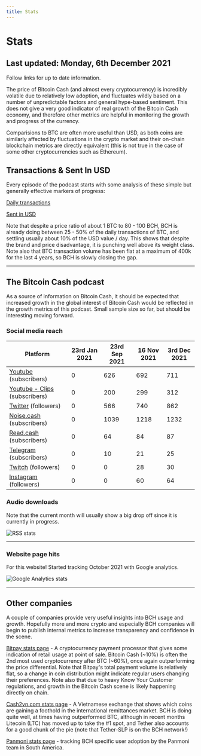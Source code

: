 ```yaml
---
title: Stats
---
```



# Stats

## Last updated: Monday, 6th December 2021

Follow links for up to date information.

The price of Bitcoin Cash (and almost every cryptocurrency) is incredibly volatile due to relatively low adoption, and fluctuates wildly based on a number of unpredictable factors and general hype-based sentiment. This does not give a very good indicator of real growth of the Bitcoin Cash economy, and therefore other metrics are helpful in monitoring the growth and progress of the currency.

Comparisions to BTC are often more useful than USD, as both coins are similarly affected by fluctuations in the crypto market and their on-chain blockchain metrics are directly equivalent (this is not true in the case of some other cryptocurrencies such as Ethereum).

## Transactions & Sent In USD

Every episode of the podcast starts with some analysis of these simple but generally effective markers of progress:

[Daily transactions](https://cash.coin.dance/blocks/transactions)

[Sent in USD](https://bitinfocharts.com/comparison/sentinusd-btc-bch.html#3y)

Note that despite a price ratio of about 1 BTC to 80 - 100 BCH, BCH is already doing between 25 - 50% of the daily transactions of BTC, and settling usually about 10% of the USD value / day. This shows that despite the brand and price disadvantage, it is punching well above its weight class. Note also that BTC transaction volume has been flat at a maximum of 400k for the last 4 years, so BCH is slowly closing the gap.

<hr />

## The Bitcoin Cash podcast

As a source of information on Bitcoin Cash, it should be expected that increased growth in the global interest of Bitcoin Cash would be reflected in the growth metrics of this podcast. Small sample size so far, but should be interesting moving forward.

### Social media reach

| Platform                                                                                  | 23rd Jan 2021 | 23rd Sep 2021 | 16 Nov 2021 | 3rd Dec 2021 |
| ----------------------------------------------------------------------------------------- | ------------- | ------------- | ----------- | ------------ |
| [Youtube](https://www.youtube.com/channel/UCsrDsJnHFnkMnJhEslofyPQ) (subscribers)         | 0             | 626           | 692         | 711          |
| [Youtube - Clips](https://www.youtube.com/channel/UC22kOwMuIzJCOtAPjoIjkFA) (subscribers) | 0             | 200           | 299         | 312          |
| [Twitter](https://twitter.com/TheBCHPodcast) (followers)                                  | 0             | 566           | 740         | 862          |
| [Noise.cash](https://noise.cash/u/TheBitcoinCashPodcast) (subscribers)                    | 0             | 1039          | 1218        | 1232         |
| [Read.cash](https://read.cash/@BitcoinCashPodcast) (subscribers)                          | 0             | 64            | 84          | 87           |
| [Telegram](https://t.me/thebitcoincashpodcast) (subscribers)                              | 0             | 10            | 21          | 25           |
| [Twitch](https://www.twitch.tv/thebitcoincashpodcast) (followers)                         | 0             | 0             | 28          | 30           |
| [Instagram](https://www.instagram.com/thebitcoincashpodcast/) (followers)                 | 0             | 0             | 60          | 64           |

### Audio downloads

Note that the current month will usually show a big drop off since it is currently in progress.

<img src={rssUrl} alt="RSS stats" />

<hr />

### Website page hits

For this website! Started tracking October 2021 with Google analytics.

<img src={gaUrl} alt="Google Analytics stats" />

<hr />

## Other companies

A couple of companies provide very useful insights into BCH usage and growth. Hopefully more and more crypto and especially BCH companies will begin to publish internal metrics to increase transparency and confidence in the scene.

[Bitpay stats page](https://bitpay.com/stats/) - A cryptocurrency payment processor that gives some indication of retail usage at point of sale. Bitcoin Cash (~10%) is often the 2nd most used cryptocurrency after BTC (~60%), once again outperforming the price differential. Note that Bitpay's total payment volume is relatively flat, so a change in coin distribution might indicate regular users changing their preferences. Note also that due to heavy Know Your Customer regulations, and growth in the Bitcoin Cash scene is likely happening directly on chain.

[Cash2vn.com stats page](https://www.cash2vn.com/stats) - A Vietnamese exchange that shows which coins are gaining a foothold in the international remittances market. BCH is doing quite well, at times having outperformed BTC, although in recent months Litecoin (LTC) has moved up to take the #1 spot, and Tether also accounts for a good chunk of the pie (note that Tether-SLP is on the BCH network!)

[Panmoni stats page](https://stats.panmoni.com/) - tracking BCH specific user adoption by the Panmoni team in South America.
